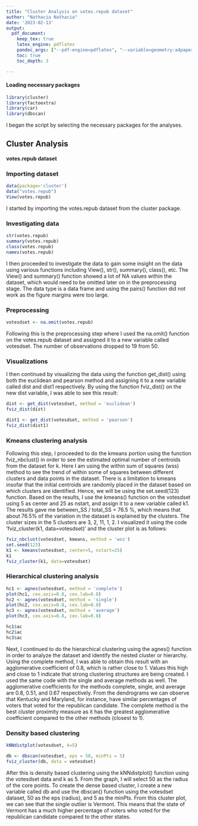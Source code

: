 ```yaml
---
title: "Cluster Analysis on votes.repub dataset"
author: "Nathacia Nathacia"
date: '2023-02-13'
output:
  pdf_document:
    keep_tex: true
    latex_engine: pdflatex
    pandoc_args: ["--pdf-engine=pdflatex", "--variable=geometry:a4paper"]
    toc: true
    toc_depth: 3

---
```


#### Loading necessary packages
```r
library(cluster)
library(factoextra)
library(car)
library(dbscan)
```
I began the script by selecting the necessary packages for the analyses.


## Cluster Analysis
#### votes.repub dataset

### Importing dataset
```r
data(package='cluster')
data("votes.repub")
View(votes.repub)
```
I started by importing the votes.repub dataset from the cluster package.


### Investigating data
```r
str(votes.repub)
summary(votes.repub)
class(votes.repub)
names(votes.repub)
```
I then proceeded to investigate the data to gain some insight on the data using various functions including View(), str(), summary(), class(), etc. The View() and summary() function showed a lot of NA values within the dataset, which would need to be omitted later on in the preprocessing stage. The data type is a data frame and using the pairs() function did not work as the figure margins were too large.


### Preprocessing
```r
votesdset <- na.omit(votes.repub)
```
Following this is the preprocessing step where I used the na.omit() function on the votes.repub dataset and assigned it to a new variable called votesdset. The number of observations dropped to 19 from 50.


### Visualizations
I then continued by visualizing the data using the function get_dist() using both the euclidean and pearson method and assigning it to a new variable called dist and dist1 respectively. By using the function fviz_dist() on the new dist variable, I was able to see this result:
```r
dist <- get_dist(votesdset, method = 'euclidean')
fviz_dist(dist)

dist1 <- get_dist(votesdset, method = 'pearson')
fviz_dist(dist1)
```


### Kmeans clustering analysis
Following this step, I proceeded to do the kmeans portion using the function fviz_nbclust() in order to see the estimated optimal number of centroids from the dataset for k. Here I am using the within sum of squares (wss) method to see the trend of within some of
squares between different clusters and data points in the dataset. There is a limitation to kmeans insofar that the initial centroids are randomly placed in the dataset based on which clusters are identified. Hence, we will be using the set.seed(123) function. Based on the results, I use the kmeans() function on the votesdset using 5 as center and 25 as nstart, and assign it to a new variable called k1. The results gave me between_SS / total_SS = 76.5 %, which means that about 76.5% of the variation in the dataset is explained by the clusters. The cluster sizes in the 5 clusters are 3, 2, 11, 1, 2. I visualized it using the code ‘fviz_cluster(k1, data=votesdset)’ and the cluster plot is as follows:
```r
fviz_nbclust(votesdset, kmeans, method = 'wss')
set.seed(123)
k1 <- kmeans(votesdset, center=5, nstart=25)
k1
fviz_cluster(k1, data=votesdset)
```


### Hierarchical clustering analysis
```r
hc1 <- agnes(votesdset, method = 'complete') 
plot(hc1, cex.axis=0.8, cex.lab=0.8)
hc2 <- agnes(votesdset, method = 'single')
plot(hc2, cex.axis=0.8, cex.lab=0.8)
hc3 <- agnes(votesdset, method = 'average')
plot(hc3, cex.axis=0.8, cex.lab=0.8)

hc1$ac
hc2$ac
hc3$ac
```
Next, I continued to do the hierarchical clustering using the agnes() function in order to analyze the dataset and identify the nested cluster or hierarchy. Using the complete method, I was able to obtain this result with an agglomerative coefficient of 0.8, which is rather close to 1. Values this high and close to 1 indicate that strong clustering structures are being created. I used the same code with the single and average methods as well. The agglomerative coefficients for the methods complete, single, and average are 0.8, 0.51, and 0.67 respectively. From the dendrograms we can observe that Kentucky and Maryland, for instance, have similar percentages of voters that voted for the republican candidate. The complete method is the best cluster proximity measure as it has the greatest agglomerative coefficient compared to the other methods (closest to 1).


### Density based clustering
```r
kNNdistplot(votesdset, k=5)

db <- dbscan(votesdset, eps = 50, minPts = 5)
fviz_cluster(db, data = votesdset)
```
After this is density based clustering using the kNNdistplot() function using the votesdset data and k as 5. From the graph, I will select 50 as the radius of the core points. To create the dense based cluster, I create a new variable called db and use the dbscan() function using the votesdset dataset, 50 as the eps (radius), and 5 as the minPts.
From this cluster plot, we can see that the single outlier is Vermont. This means that the state of Vermont has a much higher percentage of voters who voted for the republican candidate compared to the other states.
